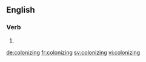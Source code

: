 
==English==

===Verb===
{{head|en|present participle}}

# {{present participle of|colonize|lang=en}}

[[de:colonizing]]
[[fr:colonizing]]
[[sv:colonizing]]
[[vi:colonizing]]